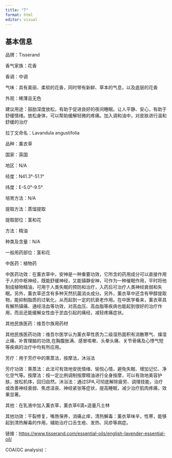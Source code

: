 ```yaml
---
title: "T"
format: html
editor: visual
---
```


## 基本信息

品牌：Tisserand

香气家族：花香

香调：中调

气味：具有美丽、柔软的花香，同时带有新鲜、草本的气息，以及底层的花香

外观：稀薄且无色

建议用途：鼓励深度放松，有助于促进良好的夜间睡眠。让人平静、安心，有助于舒缓情绪。放松身体，可以帮助缓解轻微的疼痛。加入调和油中，对皮肤进行温和舒缓的治疗

拉丁文命名：Lavandula angustifolia

品种：薰衣草

国家：英国

地区：N/A

经度：N41.3°-51.1°

纬度：E-5.0°-9.5°

培育方法：N/A

提取方法：蒸馏提取

提取部位：茎和花

方法：精油

种类及含量：N/A

一般用药部位：茎和花

中医药：植物药

中医药功效：在薰衣草中，安神是一种重要功效，它所含的药用成分可以直接作用于人的中枢神经，既能舒缓神经，又能镇静安神，可作为一种催眠作用，平时将他制成植物精油，可用于人类失眠的预防和治疗，入药后可治疗人类神经衰弱和失眠。另外，薰衣草还含有多种天然抗菌消炎成分。另外，薰衣草中还含有甲醇提取物，能抑制脂质的过氧化，从而起到一定的抗衰老作用。在中医学看来，薰衣草具有解热镇痛、通经活血等功效，对高血压、高血脂等疾病也能起到很好的治疗作用，而且还能缓解女性由于淤血引起的痛经，减轻疼痛症状。

其他民族医药：维吾尔族用药材

其他民族医药功效：维吾尔医学认为薰衣草性质为二级湿热面积有消散寒气、燥湿止痛、补胃理脑的功效,在胸腹胀满、感冒咳嗽、头晕头痛、关节骨痛及心悸气短等疾病的治疗中均有所应用。

芳疗：用于芳疗中的熏蒸法，按摩法，沐浴法

芳疗功效：熏蒸法：此法可有效地安抚情绪、愉悦心情，避免失眠、增加记忆、净化空气等。按摩法：按一定比例调制按摩精油进行全身按摩，可以有效地美容护肤，放松机体，回归自然。沐浴法：通过SPA,可彻底解除疲劳、调理技能，治疗或改善神经衰弱、焦虑沮丧、神经紧张等症状，提高睡眠，减少治疗肌肉疼痛，效果显著。

其他：在乳液中加入薰衣草，薰衣草6滴+适量凡士林

其他功效：干裂修复，嘴唇保养，消痛止痒，清热解毒：薰衣草味辛，性寒，能够起到清热解毒的作用，辅助治疗口舌生疮、发热、风疹等病症。

链接：<https://www.tisserand.com/essential-oils/english-lavender-essential-oil/>

COA(GC analysis)：
